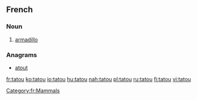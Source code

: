 ==French==
{{wikipedia|lang=fr}}
===Noun===
{{fr-noun|m}}

# [[armadillo]]

===Anagrams===
* [[atout#French|atout]]

[[Category:fr:Mammals]]

[[fr:tatou]]
[[ko:tatou]]
[[io:tatou]]
[[hu:tatou]]
[[nah:tatou]]
[[pl:tatou]]
[[ru:tatou]]
[[fi:tatou]]
[[vi:tatou]]